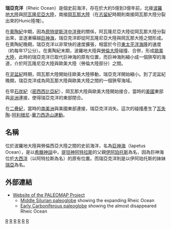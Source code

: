'''瑞亞克洋'''（Rheic Ocean）是個史前海洋，存在於大約5億到3億年前，北接[[波羅地大陸|波羅地大陸]]與[[阿瓦隆尼亞大陸|阿瓦隆尼亞大陸]]，南接[[岡瓦那大陸|岡瓦那大陸]]（在[[志留紀|志留紀]]時期則南接岡瓦那大陸分裂出來的Hunic陸塊）。

在[[奧陶紀|奧陶紀]]中期，因為[[原特提斯洋|原特提斯洋]][[中洋脊|中洋脊]]的關係，阿瓦隆尼亞大陸從岡瓦那大陸分裂出來，並逐漸橫越[[巨神海|巨神海]]，瑞亞克洋即從阿瓦隆尼亞大陸與岡瓦那大陸之間形成。在奧陶紀晚期，瑞亞克洋以非常快的速度擴張，相當於今日[[東太平洋海隆|東太平洋海隆]]的速度（約每年17公分）。在奧陶紀末期，波羅地大陸與[[勞倫大陸|勞倫大陸]]碰撞、合併，形成[[歐美大陸|歐美大陸]]，此時的瑞亞克洋已取代巨神海的原有位置，而巨神海則縮小成一個狹窄的海道，介於阿瓦隆尼亞大陸與歐美大陸（勞倫大陸部分）之間。

在[[泥盆紀|泥盆紀]]時期，岡瓦那大陸開始往歐美大陸移動，瑞亞克洋開始縮小。到了泥盆紀晚期，瑞亞克洋成為岡瓦那大陸與歐美大陸之間的一個狹窄海域。

在早[[石炭紀|石炭紀]]（[[密西西比亞紀|密西西比亞紀]]），岡瓦那大陸與歐美大陸開始接合，當時的[[美國|美國]]東部與[[非洲|非洲]]連接，使得瑞亞克洋的東部閉合。

在[[二疊紀|二疊紀]]，當時的[[南美洲|南美洲]]與美國東部連接，瑞亞克洋消失。這次的碰撞產生了[[瓦失陶造山運動|瓦失陶]]-[[阿利根尼造山幕|阿利根尼]]-[[華力西造山運動|華力西]][[造山運動|造山運動]]。

== 名稱 ==
位於波羅地大陸與勞倫西亞大陸之間的史前海洋，名為[[巨神海|巨神海]]（Iapetus Ocean），是以[[希臘神話|希臘神話]]中，[[提坦神|提坦神]][[阿特拉斯|阿特拉斯]]的父親[[伊阿珀托斯|伊阿珀托斯]]為名，因為巨神海位於[[大西洋|大西洋]]（以阿特拉斯為名）的原有位置。而瑞亞克洋則是以伊阿珀托斯的妹妹[[瑞亞|瑞亞]]為名。

== 外部連結 ==
* [http://www.scotese.com/ Website of the PALEOMAP Project] {{WebCite|url=https://www.webcitation.org/67eHTZ5nC?url=http://www.scotese.com/ |date=20120514071916 |dateformat=iso }}
** [http://www.scotese.com/newpage2.htm Middle Silurian paleoglobe] {{Wayback|url=http://www.scotese.com/newpage2.htm |date=20121105102706 }} showing the expanding Rheic Ocean
** [http://www.scotese.com/newpage4.htm Early Carboniferous paleoglobe] {{Wayback|url=http://www.scotese.com/newpage4.htm |date=20200527114059 }} showing the almost disappeared Rheic Ocean
{{ocean-stub}}

[[Category:古海洋|R]]
[[Category:寒武紀|R]]
[[Category:奧陶紀|R]]
[[Category:志留紀|R]]
[[Category:泥盆紀|R]]
[[Category:石炭紀|R]]